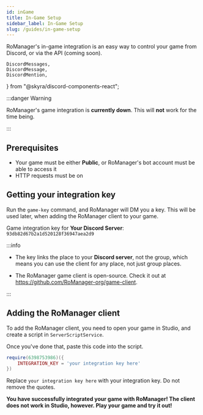```yaml
---
id: inGame
title: In-Game Setup
sidebar_label: In-Game Setup
slug: /guides/in-game-setup
---
```


RoManager's in-game integration is an easy way to control your game from Discord, or via the API (coming soon).

	DiscordMessages,
	DiscordMessage,
	DiscordMention,
} from "@skyra/discord-components-react";

:::danger Warning

RoManager's game integration is **currently down**. This will **not** work for the time being.

:::

## Prerequisites

- Your game must be either **Public**, or RoManager's bot account must be able to access it
- HTTP requests must be on

## Getting your integration key

Run the `game-key` command, and RoManager will DM you a key. This will be used later, when adding the RoManager client to your game.

<DiscordMessages>
	<DiscordMessage profile="RoManager">
		Game integration key for <b>Your Discord Server</b>:<br />
		<code class="discord-codeblock">93db82d67b2a1d520128f36947aea2d9</code>
	</DiscordMessage>
</DiscordMessages>
<br />

:::info

- The key links the place to your **Discord server**, not the group, which means you can use the client for any place, not just group places.

- The RoManager game client is open-source. Check it out at https://github.com/RoManager-org/game-client.

:::

## Adding the RoManager client

To add the RoManager client, you need to open your game in Studio, and create a script in `ServerScriptService`.

Once you've done that, paste this code into the script.

```lua
require(6398753986)({
	INTEGRATION_KEY = 'your integration key here'
})
```

Replace `your integration key here` with your integration key. Do not remove the quotes.

**You have successfully integrated your game with RoManager! The client does not work in Studio, however. Play your game and try it out!**
